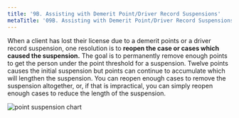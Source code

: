 ```yaml
---
title: '9B.	Assisting with Demerit Point/Driver Record Suspensions'
metaTitle: '09B. Assisting with Demerit Point/Driver Record Suspensions'
---
```

<!--- Page 10 -->
When a client has lost their license due to a demerit points or a driver record suspension, one resolution is to **reopen the case or cases which caused the suspension.** The goal is to permanently remove enough points to get the person under the point threshold for a suspension. Twelve points causes the initial suspension but points can continue to accumulate which will lengthen the suspension. You can reopen enough cases to remove the suspension altogether, or, if that is impractical, you can simply reopen enough cases to reduce the length of the suspension. 

![point suspension chart](/components/point_suspension_chart.png "Point Suspension Chart")
